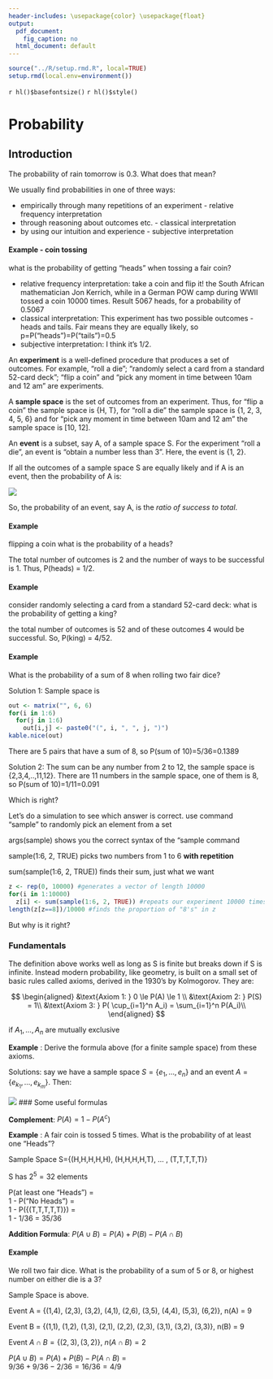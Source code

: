 ```yaml
---
header-includes: \usepackage{color} \usepackage{float}
output:
  pdf_document:
    fig_caption: no
  html_document: default
---
```


```r
source("../R/setup.rmd.R", local=TRUE)
setup.rmd(local.env=environment())
```
`r hl()$basefontsize()`
`r hl()$style()`

# Probability

## Introduction

The probability of rain tomorrow is 0.3. What does that mean?

We usually find probabilities in one of three ways:

- empirically through many repetitions of an experiment - relative frequency interpretation  
- through reasoning about outcomes etc. - classical interpretation  
- by using our intuition and experience - subjective interpretation

#### **Example** - coin tossing

what is the probability of getting "heads" when tossing a fair coin?

-  relative frequency interpretation: take a coin and flip it!
the South African mathematician Jon Kerrich, while in a German POW camp during WWII tossed a coin 10000 times. Result 5067 heads, for a probability of 0.5067  
-  classical interpretation:
This experiment has two possible outcomes - heads and tails. Fair means they are equally likely, so p=P("heads")=P("tails")=0.5  
-  subjective interpretation: I think it's 1/2.

An **experiment** is a well-defined procedure that produces a set of outcomes. For example, "roll a die"; "randomly select a card from a standard 52-card deck"; "flip a coin" and "pick any moment in time between 10am and 12 am" are experiments. 

A **sample space** is the set of outcomes from an experiment. Thus, for "flip a coin" the sample space is {H, T}, for "roll a die" the sample space is {1, 2, 3, 4, 5, 6} and for "pick any moment in time between 10am and 12 am" the sample space is [10, 12]. 

An **event** is a subset, say A, of a sample space S. For the experiment "roll a die", an event is "obtain a number less than 3". Here, the event is {1, 2}.

If all the outcomes of a sample space S are equally likely and if A is an event, then the probability of A is:

![](graphs/prob1.png)

So, the probability of an event, say A, is the *ratio of success to total*.

#### **Example**

flipping a coin what is the probability of a heads? 
 
The total number of outcomes is 2 and the number of ways to be successful is 1. Thus, P(heads) = 1/2. 
 
#### **Example**

consider randomly selecting a card from a standard 52-card deck: what is the probability of getting a king?

the total number of outcomes is 52 and of these outcomes 4 would
be successful. So, P(king) = 4/52.

#### **Example** 

What is the probability of a sum of 8 when rolling two fair dice?

Solution 1: Sample space is

```r
out <- matrix("", 6, 6)
for(i in 1:6)
  for(j in 1:6)
    out[i,j] <- paste0("(", i, ", ", j, ")")
kable.nice(out)
```



There are 5 pairs that have a sum of 8, so P(sum of 10)=5/36=0.1389

Solution 2: The sum can be any number from 2 to 12, the sample space is {2,3,4,..,11,12}. There are 11 numbers in the sample space, one of them is 8, so P(sum of 10)=1/11=0.091

Which is right?

Let's do a simulation to see which answer is correct.
use command "sample" to randomly pick an element from a set 

args(sample) shows you the correct syntax of the "sample command

sample(1:6, 2, TRUE) picks two numbers from 1 to 6 **with repetition**

sum(sample(1:6, 2, TRUE)) finds their sum, just what we want

```r
z <- rep(0, 10000) #generates a vector of length 10000
for(i in 1:10000) 
  z[i] <- sum(sample(1:6, 2, TRUE)) #repeats our experiment 10000 times
length(z[z==8])/10000 #finds the proportion of "8's" in z
```

But why is it right?

### Fundamentals

The definition above works well as long as S is finite but breaks down if S is infinite. Instead modern probability, like geometry, is built on a small set of basic rules called axioms, derived in the 1930's by Kolmogorov. They are:


$$
\begin{aligned}
&\text{Axiom 1: }  0 \le P(A) \le 1 \\
&\text{Axiom 2: }   P(S)   = 1\\
&\text{Axiom 3: }   P( \cup_{i=1}^n A_i)   = \sum_{i=1}^n P(A_i)\\
\end{aligned}
$$


if $A_1, ..., A_n$ are mutually exclusive

**Example** : Derive the formula above (for a finite sample space) from these axioms.

Solutions: say we have a sample space $S=\{e_1, ..., e_n\}$ and an event $A=\{e_{k_1}, ..., e_{k_m}\}$. Then: 

![](graphs/prob3.png)
### Some useful formulas

**Complement**: $P(A) = 1 - P(A^c)$

**Example** : A fair coin is tossed 5 times. What is the probability of at least one "Heads"?

Sample Space S={(H,H,H,H,H), (H,H,H,H,T), ... , (T,T,T,T,T)}

S has $2^5 = 32$ elements

P(at least one "Heads") =  
1 - P("No Heads") =  
1 - P({(T,T,T,T,T)}) =  
1 - 1/36 = 35/36

**Addition Formula**: $P(A \cup B) = P(A)+P(B)-P(A \cap B)$

#### **Example**

We roll two fair dice. What is the probability of a sum of 5 or 8, or highest number on either die is a 3?

Sample Space is above.

Event A = {(1,4), (2,3), (3,2), (4,1), (2,6), (3,5), (4,4), (5,3), (6,2)}, n(A) = 9

Event B = {(1,1), (1,2), (1,3), (2,1), (2,2), (2,3), (3,1), (3,2), (3,3)}, n(B) = 9

Event $A\cap B = \{(2,3), (3,2)\}$, $n(A\cap B)=2$

$P(A \cup B) = P(A)+P(B)-P(A \cap B)$ =  
$9/36+9/36-2/36 = 16/36 = 4/9$
